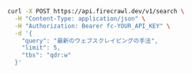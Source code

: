 ```bash cURL
curl -X POST https://api.firecrawl.dev/v1/search \
  -H "Content-Type: application/json" \
  -H "Authorization: Bearer fc-YOUR_API_KEY" \
  -d '{
    "query": "最新のウェブスクレイピングの手法",
    "limit": 5,
    "tbs": "qdr:w"
  }'
```
